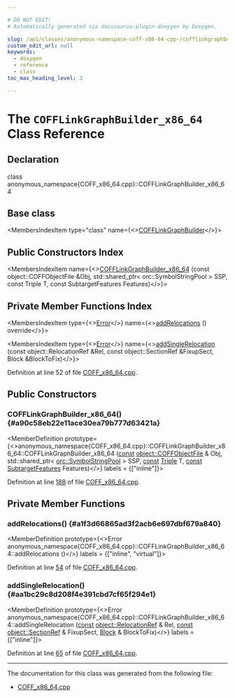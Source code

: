 ```yaml
---

# DO NOT EDIT!
# Automatically generated via docusaurus-plugin-doxygen by Doxygen.

slug: /api/classes/anonymous-namespace-coff-x86-64-cpp-/cofflinkgraphbuilder-x86-64
custom_edit_url: null
keywords:
  - doxygen
  - reference
  - class
toc_max_heading_level: 3

---
```





# The `COFFLinkGraphBuilder_x86_64` Class Reference

<DoxygenPage pluginConfig={pluginConfig}>



## Declaration

<CodeBlock>class anonymous_namespace{COFF_x86_64.cpp}::COFFLinkGraphBuilder_x86_64</CodeBlock>

## Base class

<MembersIndex>

<MembersIndexItem
  type="class"
  name={<><a href="/docs/api/classes/llvm/jitlink/cofflinkgraphbuilder">COFFLinkGraphBuilder</a></>}>
</MembersIndexItem>

</MembersIndex>

## Public Constructors Index

<MembersIndex>

<MembersIndexItem
  name={<><a href="#a90c58eb22e11ace30ea79b777d63421a">COFFLinkGraphBuilder&#95;x86&#95;64</a> (const object::COFFObjectFile &amp;Obj, std::shared&#95;ptr&lt; orc::SymbolStringPool &gt; SSP, const Triple T, const SubtargetFeatures Features)</>}>
</MembersIndexItem>

</MembersIndex>

## Private Member Functions Index

<MembersIndex>

<MembersIndexItem
  type={<><a href="/docs/api/classes/llvm/error">Error</a></>}
  name={<><a href="#a1f3d66865ad3f2acb6e697dbf679a840">addRelocations</a> () override</>}>
</MembersIndexItem>

<MembersIndexItem
  type={<><a href="/docs/api/classes/llvm/error">Error</a></>}
  name={<><a href="#aa1bc29c8d208f4e391cbd7cf65f294e1">addSingleRelocation</a> (const object::RelocationRef &amp;Rel, const object::SectionRef &amp;FixupSect, Block &amp;BlockToFix)</>}>
</MembersIndexItem>

</MembersIndex>


Definition at line 52 of file <a href="/docs/api/files/lib/lib/executionengine/lib/executionengine/jitlink/coff-x86-64-cpp">COFF&#95;x86&#95;64.cpp</a>.

<SectionDefinition>

## Public Constructors

### COFFLinkGraphBuilder&#95;x86&#95;64() {#a90c58eb22e11ace30ea79b777d63421a}

<MemberDefinition
  prototype={<>anonymous&#95;namespace&#123;COFF&#95;x86&#95;64.cpp&#125;::COFFLinkGraphBuilder&#95;x86&#95;64::COFFLinkGraphBuilder&#95;x86&#95;64 (<a href="/docs/api/files/lib/lib/target/lib/target/aarch64/aarch64promoteconstant-cpp/#a90f8350fecae261c25be85d38b451bff">const</a> <a href="/docs/api/classes/llvm/object/coffobjectfile">object::COFFObjectFile</a> &amp; Obj, std::shared&#95;ptr&lt; <a href="/docs/api/classes/llvm/orc/symbolstringpool">orc::SymbolStringPool</a> &gt; SSP, <a href="/docs/api/files/lib/lib/target/lib/target/aarch64/aarch64promoteconstant-cpp/#a90f8350fecae261c25be85d38b451bff">const</a> <a href="/docs/api/classes/llvm/triple">Triple</a> T, <a href="/docs/api/files/lib/lib/target/lib/target/aarch64/aarch64promoteconstant-cpp/#a90f8350fecae261c25be85d38b451bff">const</a> <a href="/docs/api/classes/llvm/subtargetfeatures">SubtargetFeatures</a> Features)</>}
  labels = {["inline"]}>

Definition at line <a href="/docs/api/files/lib/lib/executionengine/lib/executionengine/jitlink/coff-x86-64-cpp/#l00188">188</a> of file <a href="/docs/api/files/lib/lib/executionengine/lib/executionengine/jitlink/coff-x86-64-cpp">COFF&#95;x86&#95;64.cpp</a>.
</MemberDefinition>

</SectionDefinition>

<SectionDefinition>

## Private Member Functions

### addRelocations() {#a1f3d66865ad3f2acb6e697dbf679a840}

<MemberDefinition
  prototype={<>Error anonymous&#95;namespace&#123;COFF&#95;x86&#95;64.cpp&#125;::COFFLinkGraphBuilder&#95;x86&#95;64::addRelocations ()</>}
  labels = {["inline", "virtual"]}>

Definition at line <a href="/docs/api/files/lib/lib/executionengine/lib/executionengine/jitlink/coff-x86-64-cpp/#l00054">54</a> of file <a href="/docs/api/files/lib/lib/executionengine/lib/executionengine/jitlink/coff-x86-64-cpp">COFF&#95;x86&#95;64.cpp</a>.
</MemberDefinition>

### addSingleRelocation() {#aa1bc29c8d208f4e391cbd7cf65f294e1}

<MemberDefinition
  prototype={<>Error anonymous&#95;namespace&#123;COFF&#95;x86&#95;64.cpp&#125;::COFFLinkGraphBuilder&#95;x86&#95;64::addSingleRelocation (<a href="/docs/api/files/lib/lib/target/lib/target/aarch64/aarch64promoteconstant-cpp/#a90f8350fecae261c25be85d38b451bff">const</a> <a href="/docs/api/classes/llvm/object/relocationref">object::RelocationRef</a> &amp; Rel, <a href="/docs/api/files/lib/lib/target/lib/target/aarch64/aarch64promoteconstant-cpp/#a90f8350fecae261c25be85d38b451bff">const</a> <a href="/docs/api/classes/llvm/object/sectionref">object::SectionRef</a> &amp; FixupSect, <a href="/docs/api/classes/llvm/jitlink/block">Block</a> &amp; BlockToFix)</>}
  labels = {["inline"]}>

Definition at line <a href="/docs/api/files/lib/lib/executionengine/lib/executionengine/jitlink/coff-x86-64-cpp/#l00065">65</a> of file <a href="/docs/api/files/lib/lib/executionengine/lib/executionengine/jitlink/coff-x86-64-cpp">COFF&#95;x86&#95;64.cpp</a>.
</MemberDefinition>

</SectionDefinition>

<hr/>

The documentation for this class was generated from the following file:

<ul>
<li><a href="/docs/api/files/lib/lib/executionengine/lib/executionengine/jitlink/coff-x86-64-cpp">COFF_x86_64.cpp</a></li>
</ul>

</DoxygenPage>
